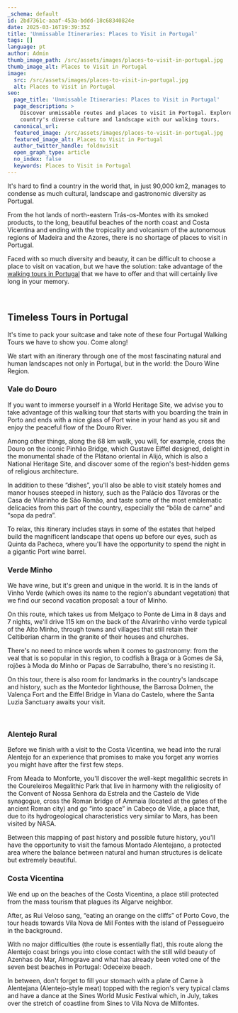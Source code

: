 ```yaml
---
_schema: default
id: 2bd7361c-aaaf-453a-bddd-18c68340824e
date: 2025-03-16T19:39:35Z
title: 'Unmissable Itineraries: Places to Visit in Portugal'
tags: []
language: pt
author: Admin
thumb_image_path: /src/assets/images/places-to-visit-in-portugal.jpg
thumb_image_alt: Places to Visit in Portugal
image:
  src: /src/assets/images/places-to-visit-in-portugal.jpg
  alt: Places to Visit in Portugal
seo:
  page_title: 'Unmissable Itineraries: Places to Visit in Portugal'
  page_description: >
    Discover unmissable routes and places to visit in Portugal. Explore the
    country's diverse culture and landscape with our walking tours.
  canonical_url:
  featured_image: /src/assets/images/places-to-visit-in-portugal.jpg
  featured_image_alt: Places to Visit in Portugal
  author_twitter_handle: foldnvisit
  open_graph_type: article
  no_index: false
  keywords: Places to Visit in Portugal
---
```


It's hard to find a country in the world that, in just 90,000 km2, manages to
condense as much cultural, landscape and gastronomic diversity as Portugal.

<SnippetsAstroImage
  image_path="/src/assets/images/places-to-visit-in-portugal.jpg"
  image_alt="Places to Visit in Portugal"
/>

From the hot lands of north-eastern Trás-os-Montes with its smoked products, to
the long, beautiful beaches of the north coast and Costa Vicentina and ending
with the tropicality and volcanism of the autonomous regions of Madeira and the
Azores, there is no shortage of places to visit in Portugal.

Faced with so much diversity and beauty, it can be difficult to choose a place
to visit on vacation, but we have the solution: take advantage of the
[walking tours in Portugal](https://topwalkingtoursportugal.com/) that we have
to offer and that will certainly live long in your memory.

&nbsp;

## **Timeless Tours in Portugal**

It's time to pack your suitcase and take note of these four Portugal Walking
Tours we have to show you. Come along!

We start with an itinerary through one of the most fascinating natural and human
landscapes not only in Portugal, but in the world: the Douro Wine Region.

### **Vale do Douro**

If you want to immerse yourself in a World Heritage Site, we advise you to take
advantage of this walking tour that starts with you boarding the train in Porto
and ends with a nice glass of Port wine in your hand as you sit and enjoy the
peaceful flow of the Douro River.

Among other things, along the 68 km walk, you will, for example, cross the Douro
on the iconic Pinhão Bridge, which Gustave Eiffel designed, delight in the
monumental shade of the Plátano oriental in Alijó, which is also a National
Heritage Site, and discover some of the region's best-hidden gems of religious
architecture.

In addition to these “dishes”, you'll also be able to visit stately homes and
manor houses steeped in history, such as the Palácio dos Távoras or the Casa de
Vilarinho de São Romão, and taste some of the most emblematic delicacies from
this part of the country, especially the “bôla de carne” and “sopa da pedra”.

To relax, this itinerary includes stays in some of the estates that helped build
the magnificent landscape that opens up before our eyes, such as Quinta da
Pacheca, where you'll have the opportunity to spend the night in a gigantic Port
wine barrel.

### **Verde Minho**

We have wine, but it's green and unique in the world. It is in the lands of
Vinho Verde (which owes its name to the region's abundant vegetation) that we
find our second vacation proposal: a tour of Minho.

On this route, which takes us from Melgaço to Ponte de Lima in 8 days and 7
nights, we'll drive 115 km on the back of the Alvarinho vinho verde typical of
the Alto Minho, through towns and villages that still retain their Celtiberian
charm in the granite of their houses and churches.

There's no need to mince words when it comes to gastronomy: from the veal that
is so popular in this region, to codfish à Braga or à Gomes de Sá, rojões à Moda
do Minho or Papas de Sarrabulho, there's no resisting it.

On this tour, there is also room for landmarks in the country's landscape and
history, such as the Montedor lighthouse, the Barrosa Dolmen, the Valença Fort
and the Eiffel Bridge in Viana do Castelo, where the Santa Luzia Sanctuary
awaits your visit.

&nbsp;

### **Alentejo Rural**

Before we finish with a visit to the Costa Vicentina, we head into the rural
Alentejo for an experience that promises to make you forget any worries you
might have after the first few steps.

From Meada to Monforte, you'll discover the well-kept megalithic secrets in the
Coureleiros Megalithic Park that live in harmony with the religiosity of the
Convent of Nossa Senhora da Estrela and the Castelo de Vide synagogue, cross the
Roman bridge of Ammaia (located at the gates of the ancient Roman city) and go
“into space” in Cabeço de Vide, a place that, due to its hydrogeological
characteristics very similar to Mars, has been visited by NASA.

Between this mapping of past history and possible future history, you'll have
the opportunity to visit the famous Montado Alentejano, a protected area where
the balance between natural and human structures is delicate but extremely
beautiful.

### **Costa Vicentina**

We end up on the beaches of the Costa Vicentina, a place still protected from
the mass tourism that plagues its Algarve neighbor.

After, as Rui Veloso sang, “eating an orange on the cliffs” of Porto Covo, the
tour heads towards Vila Nova de Mil Fontes with the island of Pessegueiro in the
background.

With no major difficulties (the route is essentially flat), this route along the
Alentejo coast brings you into close contact with the still wild beauty of
Azenhas do Mar, Almograve and what has already been voted one of the seven best
beaches in Portugal: Odeceixe beach.

In between, don't forget to fill your stomach with a plate of Carne à Alentejana
(Alentejo-style meat) topped with the region's very typical clams and have a
dance at the Sines World Music Festival which, in July, takes over the stretch
of coastline from Sines to Vila Nova de Milfontes.

&nbsp;
